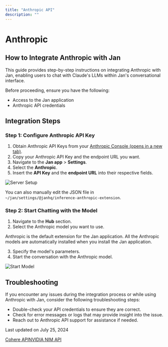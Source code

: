 ```yaml
---
title: "Anthropic API"
description: ""
---
```


# Anthropic

## How to Integrate Anthropic with Jan[](#how-to-integrate-anthropic-with-jan)

This guide provides step-by-step instructions on integrating Anthropic with Jan, enabling users to chat with Claude's LLMs within Jan's conversational interface.

Before proceeding, ensure you have the following:

*   Access to the Jan application
*   Anthropic API credentials

## Integration Steps[](#integration-steps)

### Step 1: Configure Anthropic API Key[](#step-1-configure-anthropic-api-key)

1.  Obtain Anthropic API Keys from your [Anthropic Console (opens in a new tab)](https://console.anthropic.com/).
2.  Copy your Anthropic API Key and the endpoint URL you want.
3.  Navigate to the **Jan app** > **Settings**.
4.  Select the **Anthropic**.
5.  Insert the **API Key** and the **endpoint URL** into their respective fields.

  

![Server Setup](https://jan.ai/_next/static/media/Anthropic-2.bc7d6205.gif)

You can also manually edit the JSON file in `~/jan/settings/@janhq/inference-anthropic-extension`.

### Step 2: Start Chatting with the Model[](#step-2-start-chatting-with-the-model)

1.  Navigate to the **Hub** section.
2.  Select the Anthropic model you want to use.

Anthropic is the default extension for the Jan application. All the Anthropic models are automatically installed when you install the Jan application.

3.  Specify the model's parameters.
4.  Start the conversation with the Anthropic model.

  

![Start Model](https://jan.ai/_next/static/media/Anthropic-1.4d2bc2df.gif)

## Troubleshooting[](#troubleshooting)

If you encounter any issues during the integration process or while using Anthropic with Jan, consider the following troubleshooting steps:

*   Double-check your API credentials to ensure they are correct.
*   Check for error messages or logs that may provide insight into the issue.
*   Reach out to Anthropic API support for assistance if needed.

Last updated on July 25, 2024

[Cohere API](/docs/remote-models/cohere "Cohere API")[NVIDIA NIM API](/docs/remote-models/nvidia-nim "NVIDIA NIM API")